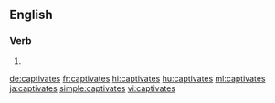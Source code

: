 {{also|captivâtes}}
==English==

===Verb===
{{head|en|verb form}}

# {{en-third-person singular of|captivate}}

[[de:captivates]]
[[fr:captivates]]
[[hi:captivates]]
[[hu:captivates]]
[[ml:captivates]]
[[ja:captivates]]
[[simple:captivates]]
[[vi:captivates]]